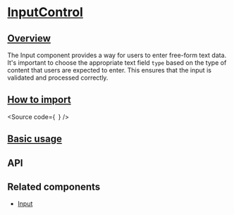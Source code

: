 

<Meta of={Stories} />

# [InputControl](#inputcontrol)

## [Overview](#overview)

The Input component provides a way for users to enter free-form text data.
It's important to choose the appropriate text field `type` based on the type of content that users are expected to enter.
This ensures that the input is validated and processed correctly.

## [How to import](#how-to-import)

<Source
  code={`
`}
/>

## [Basic usage](#basic-usage)

<Canvas of={Stories.Base} />

## API

<ArgTypes of={Stories} />

## Related components

- [Input](?path=/docs/components-form-input--docs)
